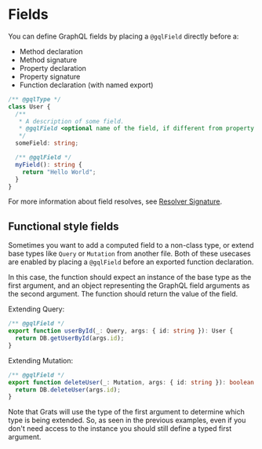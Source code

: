 # Fields

You can define GraphQL fields by placing a `@gqlField` directly before a:

- Method declaration
- Method signature
- Property declaration
- Property signature
- Function declaration (with named export)

```ts
/** @gqlType */
class User {
  /**
   * A description of some field.
   * @gqlField <optional name of the field, if different from property name>
   */
  someField: string;

  /** @gqlField */
  myField(): string {
    return "Hello World";
  }
}
```

For more information about field resolves, see [Resolver Signature](../03-resolvers/index.mdx).

## Functional style fields

Sometimes you want to add a computed field to a non-class type, or extend base
types like `Query` or `Mutation` from another file. Both of these usecases are
enabled by placing a `@gqlField` before an exported function declaration.

In this case, the function should expect an instance of the base type as the
first argument, and an object representing the GraphQL field arguments as the
second argument. The function should return the value of the field.

Extending Query:

```ts
/** @gqlField */
export function userById(_: Query, args: { id: string }): User {
  return DB.getUserById(args.id);
}
```

Extending Mutation:

```ts
/** @gqlField */
export function deleteUser(_: Mutation, args: { id: string }): boolean {
  return DB.deleteUser(args.id);
}
```

Note that Grats will use the type of the first argument to determine which type
is being extended. So, as seen in the previous examples, even if you don't need
access to the instance you should still define a typed first argument.

